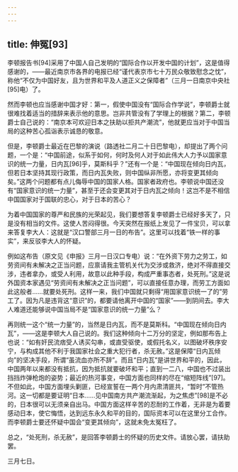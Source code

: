 ```yaml
---
---
---
```

title: 伸冤[93]
---




李顿报告书[94]采用了中国人自己发明的“国际合作以开发中国的计划”，这是值得感谢的，——最近南京市各界的电报已经“谨代表京市七十万民众敬致慰念之忱”，称他“不仅为中国好友，且为世界和平及人道正义之保障者”（三月一日南京中央社[95]电）了。

然而李顿也应当感谢中国才好：第一，假使中国没有“国际合作学说”，李顿爵士就很难找着适当的措辞来表示他的意思。岂非共管没有了学理上的根据？第二，李顿爵士自己说的：“南京本可欢迎日本之扶助以拒共产潮流”，他就更应当对于中国当局的这种苦心孤诣表示诚恳的敬意。

但是，李顿爵士最近在巴黎的演说（路透社二月二十日巴黎电），却提出了两个问题，一个是：“中国前途，似系于如何，何时及何人对于如此伟大人力予以国家意识的统一力量，日内瓦[96]乎，莫斯科乎？”还有一个是：“中国现在倾向日内瓦，但若日本坚持其现行政策，而日内瓦失败，则中国纵非所愿，亦将变更其倾向矣。”这两个问题都有点儿侮辱中国的国家人格。国家者政府也。李顿说中国还没有“国家意识的统一力量”，甚至于还会变更其对于日内瓦之倾向！这岂不是不相信中国国家对于国联的忠心，对于日本的苦心？

为着中国国家的尊严和民族的光荣起见，我们要想答复李顿爵士已经好多天了，只是没有相当的文件。这使人苦闷得很。今天突然在报纸上发见了一件宝贝，可以拿来答复李大人：这就是“汉口警部三月一日的布告”。这里可以找着“铁一样的事实”，来反驳李大人的怀疑。

例如这布告（原文见《申报》三月一日汉口专电）说：“在外资下劳力之劳工，如劳资间有未解决之正当问题，应禀请我主管机关代为交涉或救济，绝对不得直接交涉，违者拿办，或受人利用，故意以此种手段，构成严重事态者，处死刑。”这是说外国资本家遇见“劳资间有未解决之正当问题”，可以直接任意办理，而劳工方面如此这般者……就要处死刑。这样一来，我们中国就只剩得“用国家意识统一了的”劳工了。因为凡是违背这“意识”的，都要请他离开中国的“国家”——到阴间去。李大人难道还能够说中国当局不是“国家意识的统一力量”么？

再则统一这个“统一力量”的，当然是日内瓦，而不是莫斯科。“中国现在倾向日内瓦”，——这是李顿大人自己说的。我们这种倾向十二万分的坚定，例如那布告上也说：“如有奸民流痞受人诱买勾串，或直受驱使，或假托名义，以图破坏秩序安宁，与构成其他不利于我国家社会之重大犯行者，杀无赦。”这是保障“日内瓦倾向”的坚决手段，所谓“虽流血亦所不辞”。而且“日内瓦”是讲世界和平的，因此，中国两年以来都没有抵抗，因为抵抗就要破坏和平；直到一二八，中国也不过装出挡挡炸弹枪炮的姿势；最近的热河事变，中国方面也同样的尽在“缩短阵线”[97]。不但如此，中国方面埋头剿匪，已经宣誓在一两个月内肃清匪共，“暂时”不管热河。这一切都是要证明“日本……见中国南方共产潮流渐起，为之焦虑”[98]是不必的，日本很可以无须亲自出马。中国方面这样辛苦的忍耐的工作着，无非是为着要感动日本，使它悔悟，达到远东永久和平的目的，国际资本可以在这里分工合作。而李顿爵士要还怀疑中国会“变更其倾向”，这就未免太冤枉了。

总之，“处死刑，杀无赦”，是回答李顿爵士的怀疑的历史文件。请放心罢，请扶助罢。

三月七日。